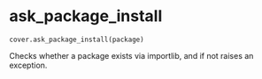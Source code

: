 # ask_package_install { #geomcover.cover.ask_package_install }

`cover.ask_package_install(package)`

Checks whether a package exists via importlib, and if not raises an exception.